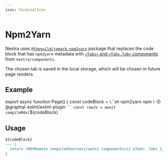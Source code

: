 ```yaml
---
icon: TerminalIcon
---
```



# Npm2Yarn

Nextra uses
[`@theguild/remark-npm2yarn`](https://npmjs.com/package/@theguild/remark-npm2yarn)
package that replaces the code block that has `npm2yarn` metadata with
[`<Tabs>` and `<Tabs.Tab>` components](/docs/guide/built-ins/tabs) from
`nextra/components`.

The chosen tab is saved in the local storage, which will be chosen in future
page renders.

## Example

<Page/>

export async function Page() {
  const codeBlock = `\`\`\`sh npm2yarn
npm i -D @graphql-eslint/eslint-plugin
\`\`\``
  const rawJs = await compileMdx(`${codeBlock}
## Usage

~~~md filename="Markdown" /npm2yarn/
${codeBlock}
~~~`)
  return <MDXRemote compiledSource={rawJs} components={{ $Tabs: Tabs }} />
}
